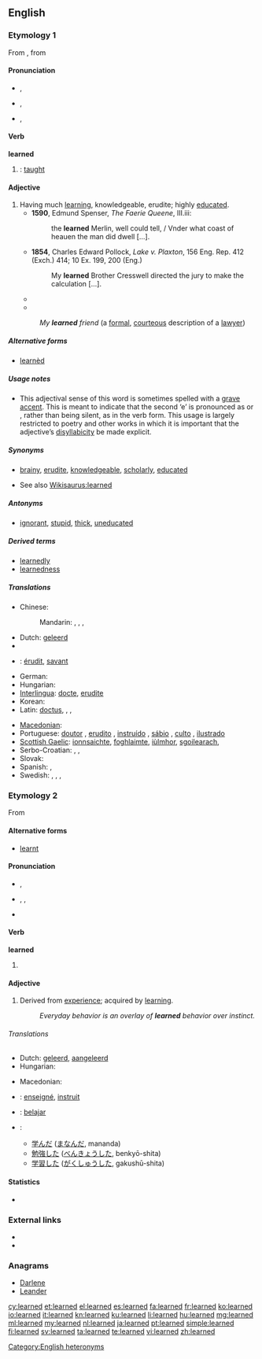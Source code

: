 ==English==

===Etymology 1===
From {{etyl|enm}} {{term|lerned|lang=enm}}, from {{etyl|ang|en}} {{term|læran||lang=ang|to teach}}

====Pronunciation====
* {{a|RP}} {{IPA|/lɜːnd/}}, {{X-SAMPA|/l3:nd/}} {{a|verb}}
* {{a|GenAm}} {{IPA|/lɝːnd/}}, {{X-SAMPA|/l3`:nd/}} {{a|verb}}
* {{a|RP}} {{IPA|/ˈlɜːn.ɛd/}}, {{X-SAMPA|/"l3:n.Ed/}} {{a|adjective}}

====Verb====
'''learned'''

# {{en-past of|learn}}: [[taught]]

====Adjective====
{{en-adj}}

# Having much [[learning]], knowledgeable, erudite; highly [[educated]].
#* '''1590''', Edmund Spenser, ''The Faerie Queene'', III.iii:
#*: the '''learned''' Merlin, well could tell, / Vnder what coast of heauen the man did dwell [...].
#* '''1854''', Charles Edward Pollock, ''Lake v. Plaxton'', 156 Eng. Rep. 412 (Exch.) 414; 10 Ex. 199, 200 (Eng.)
#*: My '''learned''' Brother Cresswell directed the jury to make the calculation [...].
#* {{quote-magazine
 |year=2011
 |month=Feb
 |author=Jess Lourey
 |coauthors=
 |title=A Pyramid Approach to Novel Writing
 |volume=124
 |issue=2
 |page=30-32
 |magazine=Writer
 |passage=The book opens with the Time Traveler dining with '''learned''' peers in late 1800s England, where he is trying to convince them that he has invented a time machine.
}}
#* {{quote-magazine
 |year=2011
 |month=Spring
 |author=Jill Lepore
 |coauthors=
 |title=How Longfellow Woke the Dead
 |volume=80
 |issue=2
 |page=33-46
 |magazine=American Scholar
 |passage=HENRY WADSWORTH LONGFELLOW used to be both the best-known poet in the English-speaking world and the most beloved, adored by the '''learned''' and the lowly ...
}}
#: ''My '''learned''' friend'' (a [[formal]], [[courteous]] description of a [[lawyer]])

=====Alternative forms=====
* [[learnèd]]

=====Usage notes=====
* This adjectival sense of this word is sometimes spelled with a [[grave accent]]. This is meant to indicate that the second ‘e’ is pronounced as {{IPAchar|/ɪ/}} or {{IPAchar|/ə/}}, rather than being silent, as in the verb form. This usage is largely restricted to poetry and other works in which it is important that the adjective’s [[disyllabicity]] be made explicit.

=====Synonyms=====
* {{sense|having much knowledge}} [[brainy]], [[erudite]], [[knowledgeable]], [[scholarly]], [[educated]]
* See also [[Wikisaurus:learned]]

=====Antonyms=====
* {{sense|having little knowledge}} [[ignorant]], [[stupid]], [[thick]], [[uneducated]]

=====Derived terms=====
{{rel-top|terms derived from learned (having much knowledge)}}
* [[learnedly]]
* [[learnedness]]
{{rel-bottom}}

=====Translations=====
{{trans-top|having much learning}}
* Chinese: 
*: Mandarin: {{t|cmn|博學|sc=Hani}}, {{t|cmn|博学|tr=bóxué|sc=Hani}}, {{t|cmn|有學問|sc=Hani}}, {{t|cmn|有学问|tr=yǒu xuéwèn|sc=Hani}}
* Dutch: [[geleerd]]
* {{trreq|Finnish}}
* {{ttbc|fr}}: [[érudit]], [[savant]]
* German: {{t+|de|gelehrt}}
* Hungarian: {{t+|hu|tanult}}
* [[Interlingua]]: [[docte]], [[erudite#Interlingua|erudite]]
* Korean: {{t-|ko|박식한|tr=baksikhan|sc=Hang}}
* Latin: [[doctus]], {{t-|la|eruditus|m}}, {{t-|la|doctus|m}}, {{t-|la|litteratus|m}}
{{trans-mid}}
* [[Macedonian]]: {{t-|mk|учен|m|tr=účen}}
* Portuguese: [[doutor]] {{m}}, [[erudito]] {{m}}, [[instruído]] {{m}}, [[sábio]] {{m}}, [[culto]] {{m}}, [[ilustrado]] {{m}}
* [[Scottish Gaelic]]: [[ionnsaichte]], [[foghlaimte]], [[iùlmhor]], [[sgoilearach]],  {{t-|gd|fiosrach}}
* Serbo-Croatian: {{t-|sh|naučen}},  {{t-|sh|učen}},  {{t-|sh|načitan}}
* Slovak: {{t-|sk|učený|m}}
* Spanish: {{t+|es|erudito|m}},  {{t-|es|leído|m}}
* Swedish: {{t+|sv|bildad}},  {{t-|sv|beläst}},  {{t+|sv|kultiverad}},  {{t+|sv|lärd}}
{{trans-bottom}}

===Etymology 2===
From {{etyl|ang}} {{term|leornian||lang=ang|to acquire knowledge}}

====Alternative forms====
* [[learnt]] {{qualifier|UK only; seldom used in American English}}

====Pronunciation====
* {{a|RP}} {{IPA|/lɜːnd/}}, {{X-SAMPA|/l3:nd/}}
* {{a|US}} {{enPR|lûrnd}}, {{IPA|/lɝnd/}}, {{X-SAMPA|/l3`nd/}}
* {{audio|en-us-learned.ogg|Audio (US)}}

====Verb====
'''learned'''

# {{en-past of|learn}}

====Adjective====
{{en-adj}}

# Derived from [[experience]]; acquired by [[learn]]ing.
#: ''Everyday behavior is an overlay of '''learned''' behavior over instinct.''

======Translations======
{{trans-top|acquired by learning}}
* Dutch: [[geleerd]], [[aangeleerd]]
* Hungarian: {{t+|hu|tanult}}
{{trans-mid}}
* Macedonian: {{t-|mk|научен|m|tr=náučen}}
{{trans-bottom}}

{{checktrans-top}}
* {{ttbc|fr}}: [[enseigné]], [[instruit]]
* {{ttbc|id}}: [[ajar|belajar]]
{{trans-mid}}
* {{ttbc|Japanese}}:
** [[学んだ]] ([[まなんだ]], mananda)
** [[勉強]]した ([[べんきょう]]した, benkyō-shita)
** [[学習]]した ([[がくしゅう]]した, gakushū-shita)
{{trans-bottom}}

====Statistics====
* {{rank|instead|giving|presence|657|learned|minutes|appear|thoughts}}

===External links===
* {{R:Webster 1913}}
* {{R:Century 1911}}

===Anagrams===
* [[Darlene#English|Darlene]]
* [[Leander#English|Leander]]

[[Category:English heteronyms]]

[[cy:learned]]
[[et:learned]]
[[el:learned]]
[[es:learned]]
[[fa:learned]]
[[fr:learned]]
[[ko:learned]]
[[io:learned]]
[[it:learned]]
[[kn:learned]]
[[ku:learned]]
[[li:learned]]
[[hu:learned]]
[[mg:learned]]
[[ml:learned]]
[[my:learned]]
[[nl:learned]]
[[ja:learned]]
[[pt:learned]]
[[simple:learned]]
[[fi:learned]]
[[sv:learned]]
[[ta:learned]]
[[te:learned]]
[[vi:learned]]
[[zh:learned]]
